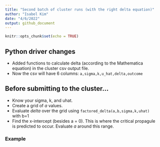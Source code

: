 ```yaml
---
title: "Second batch of cluster runs (with the right delta equation)"
author: "Isabel Kim"
date: "4/6/2022"
output: github_document
---
```


```r
knitr::opts_chunk$set(echo = TRUE)
```

## Python driver changes

* Added functions to calculate delta (according to the Mathematica equation) in the cluster csv output file.
* Now the csv will have 6 columns: `a,sigma,k,u_hat,delta,outcome`


## Before submitting to the cluster...

* Know your sigma, k, and uhat.
* Create a grid of *a* values. 
* Evaluate *delta* over the grid using `factored_delta(a,b,sigma,k,uhat)` with b=1
* Find the x-intercept (besides a = 0). This is where the critical propagule is predicted to occur. Evaluate *a* around this range.

### Example

